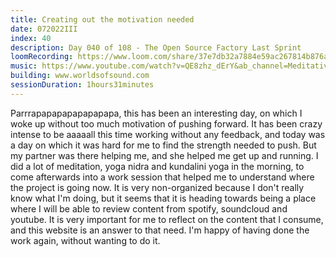 ```yaml
---
title: Creating out the motivation needed
date: 072022III
index: 40
description: Day 040 of 108 - The Open Source Factory Last Sprint
loomRecording: https://www.loom.com/share/37e7db32a7884e59ac267814b876ad91
music: https://www.youtube.com/watch?v=QE8zhz_dErY&ab_channel=MeditativeMind
building: www.worldsofsound.com
sessionDuration: 1hours31minutes
---
```


Parrrapapapapapapapapa, this has been an interesting day, on which I woke up without too much motivation of pushing forward. It has been crazy intense to be aaaaall this time working without any feedback, and today was a day on which it was hard for me to find the strength needed to push. But my partner was there helping me, and she helped me get up and running. I did a lot of meditation, yoga nidra and kundalini yoga in the morning, to come afterwards into a work session that helped me to understand where the project is going now. It is very non-organized because I don't really know what I'm doing, but it seems that it is heading towards being a place where I will be able to review content from spotify, soundcloud and youtube. It is very important for me to reflect on the content that I consume, and this website is an answer to that need. I'm happy of having done the work again, without wanting to do it.

